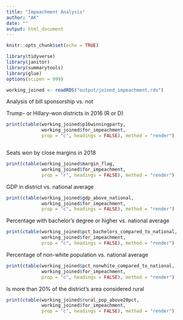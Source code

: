 ```yaml
---
title: "Impeachment Analysis"
author: "AK"
date: ""
output: html_document
---
```


```r
knitr::opts_chunk$set(echo = TRUE)

library(tidyverse)
library(janitor)
library(summarytools)
library(glue)
options(scipen = 999)

working_joined <- readRDS("output/joined_impeachment.rds")


```

Analysis of bill sponsorship vs. not


Trump- or Hillary-won districts in 2016 (R or D)

```r

print(ctable(working_joined$p16winningparty,
             working_joined$for_impeachment, 
             prop = "c", headings = FALSE), method = "render")



```


Seats won by close margins in 2018

```r

print(ctable(working_joined$margin_flag,
             working_joined$for_impeachment, 
             prop = "r", headings = FALSE), method = "render")


```





GDP in district vs. national average

```r

print(ctable(working_joined$gdp_above_national,
             working_joined$for_impeachment, 
             prop = "c", headings = FALSE), method = "render")


```


Percentage with bachelor's degree or higher vs. national average

```r

print(ctable(working_joined$pct_bachelors_compared_to_national,
             working_joined$for_impeachment, 
             prop = "c", headings = FALSE), method = "render")


```


Percentage of non-white population vs. national average

```r

print(ctable(working_joined$pct_nonwhite_compared_to_national,
             working_joined$for_impeachment, 
             prop = "c", headings = FALSE), method = "render")


```


Is more than 20% of the district's area considered rural 

```r

print(ctable(working_joined$rural_pop_above20pct,
             working_joined$for_impeachment, 
             prop = "c", headings = FALSE), method = "render")

```







<!-- ## Dems from Trump Districts only -->

<!-- ```{r} -->
<!-- trump_dists_only <- working_joined %>%  -->
<!--   filter(p16winningparty == "R") -->

<!-- ``` -->

<!-- ```{r} -->

<!-- print(ctable(trump_dists_only$medincome.abovebelow.natl, -->
<!--              trump_dists_only$stance,  -->
<!--              prop = "r", headings = FALSE), method = "render") -->


<!-- ``` -->


<!-- ```{r} -->

<!-- print(ctable(trump_dists_only$pct.ed.college.all.abovebelow.natl, -->
<!--              trump_dists_only$stance,  -->
<!--              prop = "r", headings = FALSE), method = "render") -->


<!-- ``` -->

<!-- ```{r} -->

<!-- print(ctable(trump_dists_only$margin_flag, -->
<!--              trump_dists_only$stance,  -->
<!--              prop = "r", headings = FALSE), method = "render") -->


<!-- ``` -->


<!-- #### Dems on the bill from trump districts -->

<!-- ```{r} -->

<!-- trump_dists_onbill <- working_joined %>%  -->
<!--   filter(p16winningparty == "R", -->
<!--          stance == "sponsoring") -->

<!-- # view(dfSummary(trump_dists_onbill)) -->


<!-- ``` -->



<!-- #### Dems OFF the bill from trump districts -->

<!-- ```{r} -->

<!-- trump_dists_offbill <- working_joined %>%  -->
<!--   filter(p16winningparty == "R", -->
<!--          stance == "not_sponsoring") -->

<!-- # view(dfSummary(trump_dists_offbill)) -->


<!-- ``` -->
